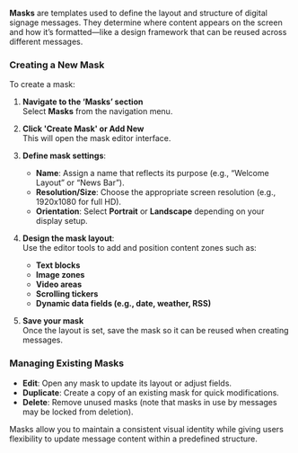 **Masks** are templates used to define the layout and structure of digital signage messages. They determine where content appears on the screen and how it’s formatted—like a design framework that can be reused across different messages.

### Creating a New Mask

To create a mask:

1. **Navigate to the ‘Masks’ section**  
   Select **Masks** from the navigation menu.

2. **Click 'Create Mask' or Add New**  
   This will open the mask editor interface.

3. **Define mask settings**:
   - **Name**: Assign a name that reflects its purpose (e.g., “Welcome Layout” or “News Bar”).
   - **Resolution/Size**: Choose the appropriate screen resolution (e.g., 1920x1080 for full HD).
   - **Orientation**: Select **Portrait** or **Landscape** depending on your display setup.

4. **Design the mask layout**:  
   Use the editor tools to add and position content zones such as:
   - **Text blocks**
   - **Image zones**
   - **Video areas**
   - **Scrolling tickers**
   - **Dynamic data fields (e.g., date, weather, RSS)**

5. **Save your mask**  
   Once the layout is set, save the mask so it can be reused when creating messages.

### Managing Existing Masks

- **Edit**: Open any mask to update its layout or adjust fields.
- **Duplicate**: Create a copy of an existing mask for quick modifications.
- **Delete**: Remove unused masks (note that masks in use by messages may be locked from deletion).

Masks allow you to maintain a consistent visual identity while giving users flexibility to update message content within a predefined structure.
